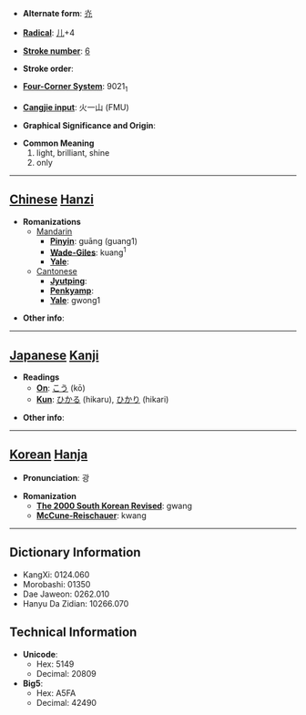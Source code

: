 * '''Alternate form''': [[灮]]

* '''[[Wiktionary:Chinese radical index| Radical]]''': [[Wiktionary:Chinese radical index 儿|儿]]+4

* '''[[Wiktionary:Chinese total strokes index|Stroke number]]''': [[Wiktionary:Chinese total strokes index 6|6]]

* '''Stroke order''': 

* '''[[Wiktionary:Chinese four corner index|Four-Corner System]]''': 9021<sub>1</sub>

* '''[[Wiktionary:Chinese Cangjie index|Cangjie input]]''': 火一山 (FMU)

* '''Graphical Significance and Origin''': 

* '''Common Meaning'''
*#light, brilliant, shine
*# only


----

== [[Chinese]] [[Hanzi]] ==

* '''Romanizations'''
** [[Mandarin]]
*** '''[[Pinyin]]''': guāng (guang1)
*** '''[[Wade-Giles]]''': kuang<sup>1</sup>
*** '''[[Yale]]''': 
**[[Cantonese]]
***'''[[Jyutping]]''':
***'''[[Penkyamp]]''': 
***'''[[Yale]]''': gwong1

* '''Other info''': 

----

== [[Japanese]] [[Kanji]] ==

* '''Readings'''
** '''[[On]]''': [[こう]] (kō)
** '''[[Kun]]''': [[ひかる]] (hikaru), [[ひかり]] (hikari)

* '''Other info''':  

----

== [[Korean]] [[Hanja]] ==

* '''Pronunciation''': 광

* '''Romanization'''
** '''[[The 2000 South Korean Revised Romanization|The 2000 South Korean Revised]]''': gwang
** '''[[McCune-Reischauer]]''': kwang

----

== Dictionary Information ==

* KangXi: 0124.060
* Morobashi: 01350
* Dae Jaweon: 0262.010
* Hanyu Da Zidian: 10266.070

== Technical Information ==

* '''Unicode''':
** Hex: 5149
** Decimal: 20809
* '''Big5''':
** Hex: A5FA
** Decimal: 42490